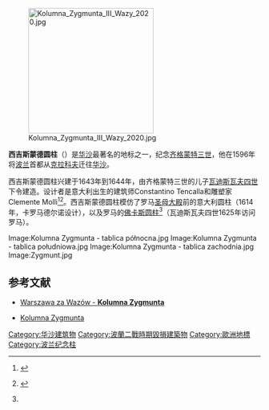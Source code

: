 {{coord|52|14|50.31|N|21|00|48.3|E|type:landmark|display=title}}
[[File:Kolumna_Zygmunta_III_Wazy_2020.jpg|250px]]

'''西吉斯蒙德圆柱'''（{{lang-pl|Kolumna Zygmunta}}）是[[华沙|华沙]]最著名的地标之一，纪念[[齐格蒙特三世|齐格蒙特三世]]，他在1596年将[[波兰|波兰]]首都从[[克拉科夫|克拉科夫]]迁往[[华沙|华沙]]。

西吉斯蒙德圆柱兴建于1643年到1644年，由齐格蒙特三世的儿子[[瓦迪斯瓦夫四世|瓦迪斯瓦夫四世]]下令建造。设计者是意大利出生的建筑师Constantino Tencalla和雕塑家Clemente Molli<ref name="sztuka">{{pl icon}} {{cite web|author =|url =http://www.sztuka.net.pl/palio/html.run?_Instance=www.sztuka.net.pl&_PageID=445&newsId=278&_CheckSum=-1109326358|title =Kolumna Zygmunta III Wazy|work =sztuka.net|publisher =|pages =|page =|date =|accessdate =2008-06-29|deadurl =yes|archiveurl =https://web.archive.org/web/20060519025228/http://www.sztuka.net.pl/palio/html.run?_Instance=www.sztuka.net.pl&_PageID=445&newsId=278&_CheckSum=-1109326358|archivedate =2006-05-19}}</ref><ref>{{pl icon}} {{cite web|author =|url =http://swiadectwo2.republika.pl/column.html|title =Kolumna Zygmunta|work =Warszawa za Wazów|publisher =|pages =|page =|date =|accessdate =2008-06-29|deadurl =yes|archiveurl =https://web.archive.org/web/20110830091726/http://swiadectwo2.republika.pl/column.html|archivedate =2011-08-30}}</ref>。西吉斯蒙德圆柱模仿了罗马[[圣母大殿|圣母大殿]]前的意大利圆柱（1614年，卡罗马德尔诺设计），以及罗马的[[佛卡斯圆柱|佛卡斯圆柱]]<ref name="sztuka" />（瓦迪斯瓦夫四世1625年访问罗马）。

<gallery heights="200" perrow="4">
Image:Kolumna Zygmunta - tablica północna.jpg
Image:Kolumna Zygmunta - tablica południowa.jpg
Image:Kolumna Zygmunta - tablica zachodnia.jpg
Image:Zygmunt.jpg
</gallery>

== 参考文献 ==
<div class="references-small">
{{Reflist}}
</div>
{{commons-inline|Zygmunt's Column}}
* {{pl icon}} [https://web.archive.org/web/20110830091726/http://swiadectwo2.republika.pl/column.html Warszawa za Wazów - '''Kolumna Zygmunta''']
* {{pl icon}} [http://www.zapiecek.com/zamkowy/kolumna_zygmunta.html Kolumna Zygmunta] {{Wayback|url=http://www.zapiecek.com/zamkowy/kolumna_zygmunta.html |date=20140203002456 }}

[[Category:华沙建筑物|Category:华沙建筑物]]
[[Category:波蘭二戰時期毀損建築物|Category:波蘭二戰時期毀損建築物]]
[[Category:歐洲地標|Category:歐洲地標]]
[[Category:波兰纪念柱|Category:波兰纪念柱]]